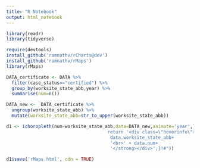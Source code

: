 ```yaml
---
title: "R Notebook"
output: html_notebook
---
```


```r
library(readr)
library(tidyverse)
```
```r
require(devtools)
install_github('ramnathv/rCharts@dev')
install_github('ramnathv/rMaps')
library(rMaps)
```


```r
DATA_certificate <- DATA %>% 
  filter(case_status=="certified") %>% 
  group_by(worksite_state_abb,year) %>% 
  summarise(num=n())
```

```r
DATA_new <-  DATA_certificate %>% 
  ungroup(worksite_state_abb) %>% 
  mutate(worksite_state_abb=str_to_upper(worksite_state_abb))
```

```r
d1 <- ichoropleth(num~worksite_state_abb,data=DATA_new,animate='year',legend=FALSE,geographyConfig=list(popupTemplate="#!function(geo, data) {
                                      return '<div class=\"hoverinfo\"><strong>'+
                                       data.worksite_state_abb+
                                       '<br>' + data.num+
                                       '</strong></div>';}!#"))
```



```r
d1$save('rMaps.html', cdn = TRUE)
```

